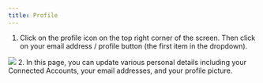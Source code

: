 ```yaml
---
title: Profile
---
```


1. Click on the profile icon on the top right corner of the screen. Then click
   on your email address / profile button (the first item in the dropdown).
<img src="assets/dashboard/profile.png"/>
2. In this page, you can update various personal details including your
   Connected Accounts, your email addresses, and your profile picture.